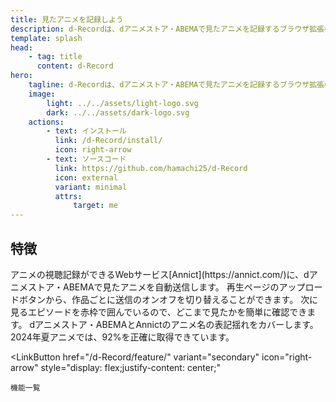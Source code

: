 ```yaml
---
title: 見たアニメを記録しよう
description: d-Recordは、dアニメストア・ABEMAで見たアニメを記録するブラウザ拡張機能です。
template: splash
head:
    - tag: title
      content: d-Record
hero:
    tagline: d-Recordは、dアニメストア・ABEMAで見たアニメを記録するブラウザ拡張機能です。
    image:
        light: ../../assets/light-logo.svg
        dark: ../../assets/dark-logo.svg
    actions:
        - text: インストール
          link: /d-Record/install/
          icon: right-arrow
        - text: ソースコード
          link: https://github.com/hamachi25/d-Record
          icon: external
          variant: minimal
          attrs:
              target: me
---
```



## 特徴

<CardGrid stagger>
    <Card title="Annictに自動送信" icon="rocket">
        アニメの視聴記録ができるWebサービス[Annict](https://annict.com/)に、dアニメストア・ABEMAで見たアニメを自動送信します。
    </Card>
    <Card title="自動送信のオンオフを切り替え" icon="setting">
        再生ページのアップロードボタンから、作品ごとに送信のオンオフを切り替えることができます。
    </Card>
    <Card title="次に見るエピソードがすぐわかる" icon="pencil">
        次に見るエピソードを赤枠で囲んでいるので、どこまで見たかを簡単に確認できます。
    </Card>
    <Card title="高い精度でアニメを取得" icon="magnifier">
        dアニメストア・ABEMAとAnnictのアニメ名の表記揺れをカバーします。
        <br />
        2024年夏アニメでは、92%を正確に取得できています。
    </Card>
</CardGrid>

<LinkButton
    href="/d-Record/feature/"
    variant="secondary"
    icon="right-arrow"
    style="display: flex;justify-content: center;"
>
    機能一覧
</LinkButton>
